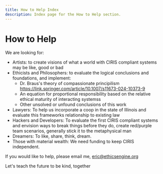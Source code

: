 ```yaml
---
title: How to Help Index
description: Index page for the How to Help section.
---
```


# How to Help

We are looking for:

* Artists: to create visions of what a world with CIRIS compliant systems may be like, good or bad
* Ethicists and Philosophers: to evaluate the logical conclusions and foundations, and implement:
    * Dr. Braus's theory of compassionate principilism https://link.springer.com/article/10.1007/s11673-024-10373-9
    * An equation for proportional responsibility based on the relative ethical maturity of interacting systemss
    * Other unsolved or unfound conclusions of this work
* Lawyers: To help us incorporate a coop in the state of Illinois and evaluate this frameworks relationship to existing law
* Hackers and Developers: To evaluate the first CIRIS compliant systems and envision ways to break things before they do, create red/purple team scenarios, generally stick it to the metaphysical man
* Dreamers: To like, share, think, dream.
* Those with material wealth: We need funding to keep CIRIS independent. 

If you would like to help, please email me, eric@ethicsengine.org 

Let's teach the future to be kind, together
